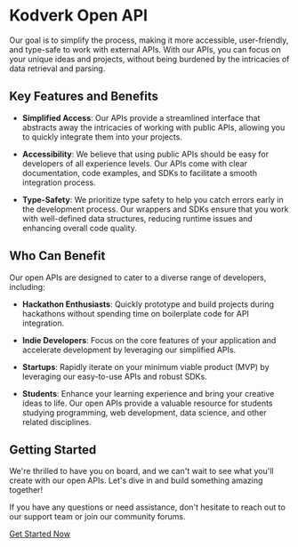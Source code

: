 # Kodverk Open API

 Our goal is to simplify the process, making it more accessible, user-friendly, and type-safe to work with external APIs. With our APIs, you can focus on your unique ideas and projects, without being burdened by the intricacies of data retrieval and parsing.

## Key Features and Benefits

- **Simplified Access**: Our APIs provide a streamlined interface that abstracts away the intricacies of working with public APIs, allowing you to quickly integrate them into your projects.

- **Accessibility**: We believe that using public APIs should be easy for developers of all experience levels. Our APIs come with clear documentation, code examples, and SDKs to facilitate a smooth integration process.

- **Type-Safety**: We prioritize type safety to help you catch errors early in the development process. Our wrappers and SDKs ensure that you work with well-defined data structures, reducing runtime issues and enhancing overall code quality.

## Who Can Benefit

Our open APIs are designed to cater to a diverse range of developers, including:

- **Hackathon Enthusiasts**: Quickly prototype and build projects during hackathons without spending time on boilerplate code for API integration.

- **Indie Developers**: Focus on the core features of your application and accelerate development by leveraging our simplified APIs.

- **Startups**: Rapidly iterate on your minimum viable product (MVP) by leveraging our easy-to-use APIs and robust SDKs.

- **Students**: Enhance your learning experience and bring your creative ideas to life. Our open APIs provide a valuable resource for students studying programming, web development, data science, and other related disciplines.

## Getting Started


We're thrilled to have you on board, and we can't wait to see what you'll create with our open APIs. Let's dive in and build something amazing together!

If you have any questions or need assistance, don't hesitate to reach out to our support team or join our community forums.

[Get Started Now](getting-started)


